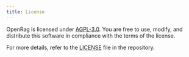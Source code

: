 ```yaml
---
title: License
---
```


OpenRag is licensed under [AGPL-3.0](https://www.gnu.org/licenses/agpl-3.0.en.html). You are free to use, modify, and distribute this software in compliance with the terms of the license.

For more details, refer to the [LICENSE](https://github.com/linagora/openrag/blob/main/LICENSE) file in the repository.